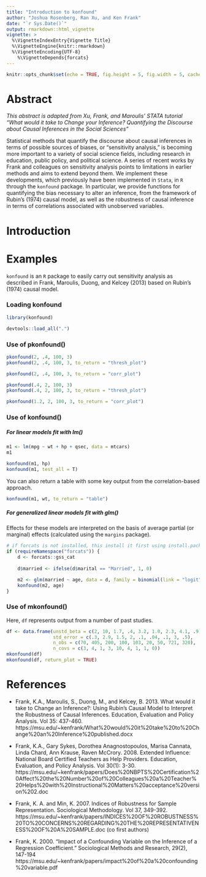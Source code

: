 ```yaml
---
title: "Introduction to konfound"
author: "Joshua Rosenberg, Ran Xu, and Ken Frank"
date: "`r Sys.Date()`"
output: rmarkdown::html_vignette
vignette: >
  %\VignetteIndexEntry{Vignette Title}
  %\VignetteEngine{knitr::rmarkdown}
  %\VignetteEncoding{UTF-8}
    %\VignetteDepends{forcats}
---
```


```r
knitr::opts_chunk$set(echo = TRUE, fig.height = 5, fig.width = 5, cache = FALSE)
```

# Abstract

*This abstract is adapted from Xu, Frank, and Maroulis' STATA tutorial "What would it take to Change your Inference? Quantifying the Discourse about Causal Inferences in the Social Sciences"*

Statistical methods that quantify the discourse about causal inferences in terms of possible sources of biases, or “sensitivity analysis,” is becoming more important to a variety of social science fields, including research in education, public policy, and political science.  A series of recent works by Frank and colleagues on sensitivity analysis points to limitations in earlier methods and aims to extend beyond them. We implement these developments, which previously have been implemented in `Stata`, in `R` through the `konfound` package. In particular, we provide functions for quantifying the bias necessary to alter an inference, from the framework of Rubin's (1974) causal model, as well as the robustness of causal inference in terms of correlations associated with unobserved variables.

# Introduction

# Examples

`konfound` is an `R` package to easily carry out sensitivity analysis as described in Frank, Maroulis, Duong, and Kelcey (2013) based on Rubin's (1974) causal model.

### Loading konfound

```r
library(konfound)
```

```r
devtools::load_all(".")
```

### Use of pkonfound()

```r
pkonfound(2, .4, 100, 3)
pkonfound(2, .4, 100, 3, to_return = "thresh_plot")
```

```r
pkonfound(2, .4, 100, 3, to_return = "corr_plot")
```

```r
pkonfound(.4, 2, 100, 3)
pkonfound(.4, 2, 100, 3, to_return = "thresh_plot")
```

```r
pkonfound(1.2, 2, 100, 3, to_return = "corr_plot")
```

### Use of konfound()

##### For linear models fit with lm()

```r
m1 <- lm(mpg ~ wt + hp + qsec, data = mtcars)
m1

konfound(m1, hp)
konfound(m1, test_all = T)
```

You can also return a table with some key output from the correlation-based approach.

```r
konfound(m1, wt, to_return = "table")
```

##### For generalized linear models fit with glm()

Effects for these models are interpreted on the basis of average partial (or marginal) effects (calculated using the `margins` package).

```r
# if forcats is not installed, this install it first using install.packages("forcats") for this to run
if (requireNamespace("forcats")) {
    d <- forcats::gss_cat
    
    d$married <- ifelse(d$marital == "Married", 1, 0)

    m2 <- glm(married ~ age, data = d, family = binomial(link = "logit"))
    konfound(m2, age)
}
```

### Use of mkonfound()

Here, `df` represents output from a number of past studies. 

```r
df <- data.frame(unstd_beta = c(2, 10, 1.7, .4, 3.2, 1.0, 2.3, 4.1, .9),
                 std_error = c(.3, 2.9, 1.5, 2, .1, .04, .1, 3, .5),
                 n_obs = c(70, 405, 200, 100, 103, 20, 50, 721, 320),
                 n_covs = c(3, 4, 1, 3, 10, 4, 1, 1, 0))
mkonfound(df)
mkonfound(df, return_plot = TRUE)
```

# References

* Frank, K.A., Maroulis, S., Duong, M., and Kelcey, B. 2013. What would it take to Change an Inference?: Using Rubin’s Causal Model to Interpret the Robustness of Causal Inferences. Education, Evaluation and Policy Analysis.  Vol 35: 437-460. https://msu.edu/~kenfrank/What%20would%20it%20take%20to%20Change%20an%20Inference%20published.docx

* Frank, K.A., Gary Sykes, Dorothea Anagnostopoulos, Marisa Cannata, Linda Chard, Ann Krause, Raven McCrory. 2008. Extended Influence: National Board Certified Teachers as Help Providers. Education, Evaluation, and Policy Analysis. Vol 30(1): 3-30. https://msu.edu/~kenfrank/papers/Does%20NBPTS%20Certification%20Affect%20the%20Number%20of%20Colleagues%20a%20Teacher%20Helps%20with%20Instructional%20Matters%20acceptance%20version%202.doc

* Frank, K. A. and Min, K. 2007. Indices of Robustness for Sample Representation. Sociological Methodology. Vol 37, 349-392. https://msu.edu/~kenfrank/papers/INDICES%20OF%20ROBUSTNESS%20TO%20CONCERNS%20REGARDING%20THE%20REPRESENTATIVENESS%20OF%20A%20SAMPLE.doc (co first authors)

* Frank, K. 2000. "Impact of a Confounding Variable on the Inference of a Regression Coefficient." Sociological Methods and Research, 29(2), 147-194 https://msu.edu/~kenfrank/papers/impact%20of%20a%20confounding%20variable.pdf